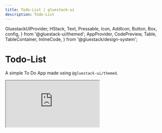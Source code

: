 ```yaml
---
title: Todo-List | gluestack-ui
description: Todo-List
---
```


  GluestackUIProvider,
  HStack,
  Text,
  Pressable,
  Icon,
  AddIcon,
  Button,
  Box,
  config,
} from '@gluestack-ui/themed';
  AppProvider,
  CodePreview,
  Table,
  TableContainer,
  InlineCode,
} from '@gluestack/design-system';

<script async src="https://snack.expo.dev/embed.js"></script>

<Meta title="Resources/Todo-List" />

# Todo-List

A simple To Do App made using `@gluestack-ui/themed`.

<iframe
  src="https://snack.expo.dev/embedded/@gluestack/gluestack-ui-todos-example?iframeId=mv6tjd6wte&preview=true&platform=web&theme=dark"
  style={{ width: '60vw', height: '50vh', border: '0px' }}
/>

<br />
